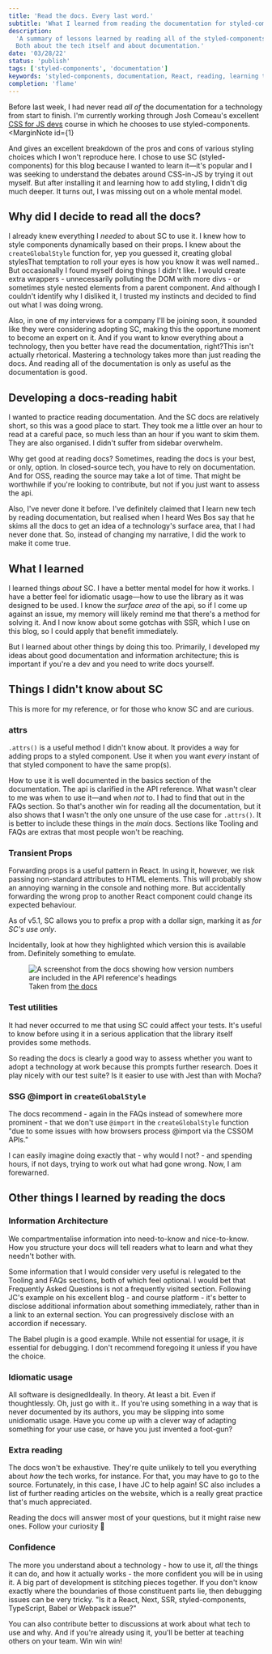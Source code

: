 ```yaml
---
title: 'Read the docs. Every last word.'
subtitle: 'What I learned from reading the documentation for styled-components'
description:
  'A summary of lessons learned by reading all of the styled-components documentation.
  Both about the tech itself and about documentation.'
date: '03/28/22'
status: 'publish'
tags: ['styled-components', 'documentation']
keywords: 'styled-components, documentation, React, reading, learning to code'
completion: 'flame'
---
```


<Dropcap>Before</Dropcap> last week, I had never read <em>all of</em> the documentation for
a technology from start to finish. I'm currently working through Josh Comeau's excellent [CSS
for JS devs](https://css-for-js.dev/) course in which he chooses to use styled-components.<MarginNote
  id={1}
>
  And gives an excellent breakdown of the pros and cons of various styling choices which I
  won't reproduce here.
</MarginNote> I chose to use SC (styled-components) for this blog because I wanted to
learn it—it's popular and I was seeking to understand the debates around CSS-in-JS by
trying it out myself. But after installing it and learning how to add styling, I didn't
dig much deeper. It turns out, I was missing out on a whole mental model.

## Why did I decide to read all the docs?

I already knew everything I _needed_ to about SC to use it. I knew how to style components
dynamically based on their props. I knew about the `createGlobalStyle` function for, yep
you guessed it, creating global styles<MarginNote id={2}>That temptation to roll your eyes
is how you know it was well named.</MarginNote>. But occasionally I found myself doing
things I didn't like. I would create extra wrappers - unnecessarily polluting the DOM with
more divs - or sometimes style nested elements from a parent component. And although I
couldn't identify why I disliked it, I trusted my instincts and decided to find out what I
was doing wrong.

Also, in one of my interviews for a company I'll be joining soon, it sounded like they
were considering adopting SC, making this the opportune moment to become an expert on it.
And if you want to know everything about a technology, then you better have read the
documentation, right?<MarginNote id={3}>This isn't actually rhetorical. Mastering a
technology takes more than just reading the docs. And reading all of the documentation is
only as useful as the documentation is good.</MarginNote>

## Developing a docs-reading habit

I wanted to practice reading documentation. And the SC docs are relatively short, so this
was a good place to start. They took me a little over an hour to read at a careful pace,
so much less than an hour if you want to skim them. They are also organised. I didn't
suffer from sidebar overwhelm.

Why get good at reading docs? Sometimes, reading the docs is your best, or only, option.
In closed-source tech, you have to rely on documentation. And for OSS, reading the source
may take a lot of time. That might be worthwhile if you're looking to contribute, but not
if you just want to assess the api.

Also, I've never done it before. I've definitely claimed that I learn new tech by reading
documentation, but realised when I heard Wes Bos say that he skims all the docs to get an
idea of a technology's surface area, that I had never done that. So, instead of changing
my narrative, I did the work to make it come true.

## What I learned

I learned things _about_ SC. I have a better mental model for how it works. I have a
better feel for idiomatic usage—how to use the library as it was designed to be used. I
know the _surface area_ of the api, so if I come up against an issue, my memory will
likely remind me that there's a method for solving it. And I now know about some gotchas
with SSR, which I use on this blog, so I could apply that benefit immediately.

But I learned about other things by doing this too. Primarily, I developed my ideas about
good documentation and information architecture; this is important if you're a dev and you
need to write docs yourself.

## Things I didn't know about SC

This is more for my reference, or for those who know SC and are curious.

### attrs

`.attrs()` is a useful method I didn't know about. It provides a way for adding props to a
styled component. Use it when you want _every_ instant of that styled component to have
the same prop(s).

How to use it is well documented in the basics section of the documentation. The api is
clarified in the API reference. What wasn't clear to me was when to use it—and when _not_
to. I had to find that out in the FAQs section. So that's another win for reading all the
documentation, but it also shows that I wasn't the only one unsure of the use case for
`.attrs()`. It is better to include these things in the _main_ docs. Sections like Tooling
and FAQs are extras that most people won't be reaching.

### Transient Props

Forwarding props is a useful pattern in React. In using it, however, we risk passing
non-standard attributes to HTML elements. This will probably show an annoying warning in
the console and nothing more. But accidentally forwarding the wrong prop to another React
component could change its expected behaviour.

As of v5.1, SC allows you to prefix a prop with a dollar sign, marking it as _for SC's use
only_.

Incidentally, look at how they highlighted which version this is available from.
Definitely something to emulate.

<figure>
  <img
    src="/images/styled-components-version.png"
    alt="A screenshot from the docs showing how version numbers are included in the API reference's headings"
  />
  <figcaption style={{ textAlign: 'center', fontSize: '1.1rem' }}>
    Taken from <a href="https://styled-components.com/docs/api">the docs</a>
  </figcaption>
</figure>

### Test utilities

It had never occurred to me that using SC could affect your tests. It's useful to know
before using it in a serious application that the library itself provides some methods.

So reading the docs is clearly a good way to assess whether you want to adopt a technology
at work because this prompts further research. Does it play nicely with our test suite? Is
it easier to use with Jest than with Mocha?

### SSG @import in `createGlobalStyle`

The docs recommend - again in the FAQs instead of somewhere more prominent - that we don't
use `@import` in the `createGlobalStyle` function "due to some issues with how browsers
process @import via the CSSOM APIs."

I can easily imagine doing exactly that - why would I not? - and spending hours, if not
days, trying to work out what had gone wrong. Now, I am forewarned.

## Other things I learned by reading the docs

### Information Architecture

We compartmentalise information into need-to-know and nice-to-know. How you structure your
docs will tell readers what to learn and what they needn't bother with.

Some information that I would consider very useful is relegated to the Tooling and FAQs
sections, both of which feel optional. I would bet that Frequently Asked Questions is not
a frequently visited section. Following JC's example on his excellent blog - and course
platform - it's better to disclose additional information about something immediately,
rather than in a link to an external section. You can progressively disclose with an
accordion if necessary.

The Babel plugin is a good example. While not essential for usage, it _is_ essential for
debugging. I don't recommend foregoing it unless if you have the choice.

### Idiomatic usage

All software is designed<MarginNote id={4}>Ideally. In theory. At least a bit. Even if
thoughtlessly. Oh, just go with it.</MarginNote>. If you're using something in a way that
is never documented by its authors, you may be slipping into some unidiomatic usage. Have
you come up with a clever way of adapting something for your use case, or have you just
invented a foot-gun?

### Extra reading

The docs won't be exhaustive. They're quite unlikely to tell you everything about _how_
the tech works, for instance. For that, you may have to go to the source. Fortunately, in
this case, I have JC to help again! SC also includes a list of further reading articles on
the website, which is a really great practice that's much appreciated.

Reading the docs will answer most of your questions, but it might raise new ones. Follow
your curiosity 🌈

### Confidence

The more you understand about a technology - how to use it, _all_ the things it can do,
and how it actually works - the more confident you will be in using it. A big part of
development is stitching pieces together. If you don't know exactly where the boundaries
of those constituent parts lie, then debugging issues can be very tricky. "Is it a React,
Next, SSR, styled-components, TypeScript, Babel or Webpack issue?"

You can also contribute better to discussions at work about what tech to use and why. And
if you're already using it, you'll be better at teaching others on your team. Win win win!
